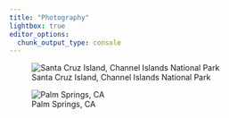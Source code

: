 ```yaml
---
title: "Photography"
lightbox: true
editor_options: 
  chunk_output_type: console
---
```


![Santa Cruz Island, Channel Islands National Park](/media/photography/DSC_4341.jpg){group="my-gallery"}

![Palm Springs, CA](/media/photography/DSC_9156.jpg){group="my-gallery"}
